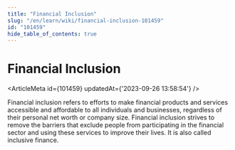 ```yaml
---
title: "Financial Inclusion"
slug: "/en/learn/wiki/financial-inclusion-101459"
id: "101459"
hide_table_of_contents: true
---
```



# Financial Inclusion

<ArticleMeta id={101459} updatedAt={'2023-09-26 13:58:54'} />
<div className='border-solid border-b border-t-0 my-4 border-[var(--ifm-color-gray-300)]' />

Financial inclusion refers to efforts to make financial products and services accessible and affordable to all individuals and businesses, regardless of their personal net worth or company size. Financial inclusion strives to remove the barriers that exclude people from participating in the financial sector and using these services to improve their lives. It is also called inclusive finance.
